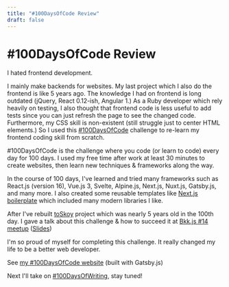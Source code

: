 ```yaml
---
title: "#100DaysOfCode Review"
draft: false
---
```


# #100DaysOfCode Review

I hated frontend development.

I mainly make backends for websites. My last project which I also do the frontend is like 5 years ago.
The knowledge I had on frontend is long outdated (jQuery, React 0.12-ish, Angular 1.)
As a Ruby developer which rely heavily on testing, I also thought that frontend code is less useful to add tests since you can just refresh the page to see the changed code.
Furthermore, my CSS skill is non-existent (still struggle just to center HTML elements.)
So I used this [#100DaysOfCode][1] challenge to re-learn my frontend coding skill from scratch.

#100DaysOfCode is the challenge where you code (or learn to code) every day for 100 days.
I used my free time after work at least 30 minutes to create websites, then learn new techniques & frameworks along the way.

In the course of 100 days, I've learned and tried many frameworks such as
React.js (version 16), Vue.js 3, Svelte, Alpine.js, Next.js, Nuxt.js, Gatsby.js, and many more.
I also created some reusable templates like [Next.js boilerplate][2] which included many modern libraries I like.

After I've rebuilt [toSkoy][3] project which was nearly 5 years old in the 100th day.
I gave a talk about this challenge & how to succeed it at [Bkk.js #14 meetup][4] ([Slides][5])

I'm so proud of myself for completing this challenge. It really changed my life to be a better web developer.

See [my #100DaysOfCode website][6] (built with Gatsby.js)

Next I'll take on [#100DaysOfWriting][7], stay tuned!

[1]: https://www.100daysofcode.com/
[2]: https://github.com/narze/thank-u-nextjs
[3]: https://github.com/narze/toSkoy
[4]: https://www.eventpop.me/e/9622
[5]: https://bit.ly/bkkjs14bf100
[6]: https://100.narze.vercel.app
[7]: /100-days-of-writing
